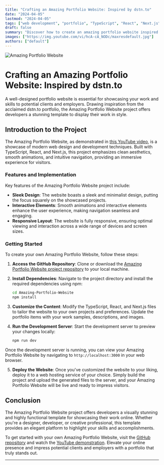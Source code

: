 ```yaml
---
title: "Crafting an Amazing Portfolio Website: Inspired by dstn.to"
date: "2024-04-05"
lastmod: "2024-04-05"
tags: ["web development", "portfolio", "TypeScript", "React", "Next.js"]
draft: false
summary: "Discover how to create an amazing portfolio website inspired by dstn.to. This article provides insights into the features and design of the Amazing Portfolio Website project, offering a guide for developers to showcase their work in style."
images: ["https://img.youtube.com/vi/hcA-cA_NODc/maxresdefault.jpg"]
authors: ["default"]
---
```


![Amazing Portfolio Website](https://img.youtube.com/vi/hcA-cA_NODc/maxresdefault.jpg)

# Crafting an Amazing Portfolio Website: Inspired by dstn.to

A well-designed portfolio website is essential for showcasing your work and skills to potential clients and employers. Drawing inspiration from the acclaimed dstn.to portfolio, the Amazing Portfolio Website project offers developers a stunning template to display their work in style.

## Introduction to the Project

The Amazing Portfolio Website, as demonstrated in [this YouTube video](https://youtu.be/hcA-cA_NODc), is a showcase of modern web design and development techniques. Built with TypeScript, React, and Next.js, this project emphasizes clean aesthetics, smooth animations, and intuitive navigation, providing an immersive experience for visitors.

### Features and Implementation

Key features of the Amazing Portfolio Website project include:

- **Sleek Design**: The website boasts a sleek and minimalist design, putting the focus squarely on the showcased projects.
- **Interactive Elements**: Smooth animations and interactive elements enhance the user experience, making navigation seamless and engaging.
- **Responsive Layout**: The website is fully responsive, ensuring optimal viewing and interaction across a wide range of devices and screen sizes.

### Getting Started

To create your own Amazing Portfolio Website, follow these steps:

1. **Access the GitHub Repository**: Clone or download the [Amazing Portfolio Website project repository](https://github.com/Magnimont/Amazing-Portfolio-Website) to your local machine.

2. **Install Dependencies**: Navigate to the project directory and install the required dependencies using npm:

    ```bash
    cd Amazing-Portfolio-Website
    npm install
    ```

3. **Customize the Content**: Modify the TypeScript, React, and Next.js files to tailor the website to your own projects and preferences. Update the portfolio items with your work samples, descriptions, and images.

4. **Run the Development Server**: Start the development server to preview your changes locally:

    ```bash
    npm run dev
    ```

Once the development server is running, you can view your Amazing Portfolio Website by navigating to `http://localhost:3000` in your web browser.

5. **Deploy the Website**: Once you've customized the website to your liking, deploy it to a web hosting service of your choice. Simply build the project and upload the generated files to the server, and your Amazing Portfolio Website will be live and ready to impress visitors.

## Conclusion

The Amazing Portfolio Website project offers developers a visually stunning and highly functional template for showcasing their work online. Whether you're a designer, developer, or creative professional, this template provides an elegant platform to highlight your skills and accomplishments.

To get started with your own Amazing Portfolio Website, visit the [GitHub repository](https://github.com/Magnimont/Amazing-Portfolio-Website) and watch the [YouTube demonstration](https://youtu.be/hcA-cA_NODc). Elevate your online presence and impress potential clients and employers with a portfolio that truly stands out.

---